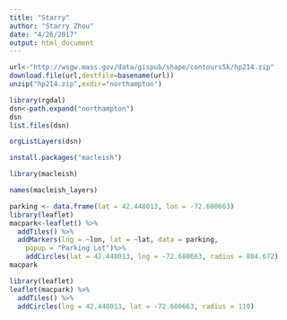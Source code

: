 ```yaml
---
title: "Starry"
author: "Starry Zhou"
date: "4/26/2017"
output: html_document
---
```


```r
url<-"http://wsgw.mass.gov/data/gispub/shape/contours5k/hp214.zip"
download.file(url,destfile=basename(url))
unzip("hp214.zip",exdir="northampton")
```

```r
library(rgdal)
dsn<-path.expand("northampton")
dsn
list.files(dsn)
```

```r
orgListLayers(dsn)
```

```r
install.packages("macleish")
```

```r
library(macleish)
```


```r
names(macleish_layers)
```

```r
parking <- data.frame(lat = 42.448013, lon = -72.680663)
library(leaflet)
macpark<-leaflet() %>%
  addTiles() %>%
  addMarkers(lng = ~lon, lat = ~lat, data = parking,
    popup = "Parking Lot")%>%
    addCircles(lat = 42.448013, lng = -72.680663, radius = 804.672) 
macpark
```



```r
library(leaflet)
leaflet(macpark) %>%
  addTiles() %>%
  addCircles(lng = 42.448013, lat = -72.680663, radius = 110) 
```






